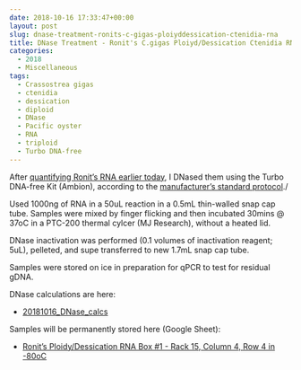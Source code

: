 ```yaml
---
date: 2018-10-16 17:33:47+00:00
layout: post
slug: dnase-treatment-ronits-c-gigas-ploiyddessication-ctenidia-rna
title: DNase Treatment - Ronit's C.gigas Ploiyd/Dessication Ctenidia RNA
categories:
  - 2018
  - Miscellaneous
tags:
  - Crassostrea gigas
  - ctenidia
  - dessication
  - diploid
  - DNase
  - Pacific oyster
  - RNA
  - triploid
  - Turbo DNA-free
---
```


After [quantifying Ronit's RNA earlier today](https://robertslab.github.io/sams-notebook/posts/2018/2018-10-16-rna-quantification-ronits-c-gigas-ploidydessication-rna/), I DNased them using the Turbo DNA-free Kit (Ambion), according to the [manufacturer's standard protocol](https://github.com/RobertsLab/resources/blob/master/protocols/Commercial_Protocols/Ambion_Turbo_DNA_Free.pdf)./

Used 1000ng of RNA in a 50uL reaction in a 0.5mL thin-walled snap cap tube. Samples were mixed by finger flicking and then incubated 30mins @ 37oC in a PTC-200 thermal cylcer (MJ Research), without a heated lid.

DNase inactivation was performed (0.1 volumes of inactivation reagent; 5uL), pelleted, and supe transferred to new 1.7mL snap cap tube.

Samples were stored on ice in preparation for qPCR to test for residual gDNA.

DNase calculations are here:





  * [20181016_DNase_calcs](https://docs.google.com/spreadsheets/d/1rgS3MH5QjFYIQL8PpvUf6xo-ZXI8KTX4pm16cb7if4U/edit?usp=sharing)



Samples will be permanently stored here (Google Sheet):



  * [Ronit's Ploidy/Dessication RNA Box #1 - Rack 15, Column 4, Row 4 in -80oC](https://docs.google.com/spreadsheets/d/1Qsvz3QTURlPF_hX05BQxjom3484WuMfqQ1ILl9LEljU/edit?usp=sharing)


